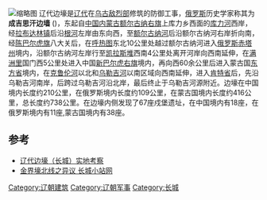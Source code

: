 {{multiple issues|
{{copyedit|time=2013-10-31T14:59:16+00:00}}
{{dead end|time=2013-10-31T14:59:16+00:00}}
{{orphan|time=2013-10-31T14:59:16+00:00}}
{{unreferenced|time=2013-10-31T14:59:16+00:00}}
{{expand language|1=ru|time=2018-06-15T05:53:16+00:00}}
}}

[[File:辽代边壕戍堡遗址_-_panoramio_(2).jpg|缩略图]]
辽代边壕是[[辽代|辽代]]在[[乌古敌烈部|乌古敌烈部]]修筑的防御工事，[[俄罗斯|俄罗斯]]历史学家称其为'''成吉思汗边墙''' ({{lang-ru| Вал Чингисхана}})，东起自[[中華人民共和國|中国]][[内蒙古|内蒙古]][[额尔古纳右旗|额尔古纳右旗]]上库力乡西面的[[库力河|库力河]]西岸，经[[拉布达林街道|拉布达林镇]]后沿[[根河|根河]]左岸由东向西，至[[额尔古纳河|额尔古纳河]]后沿额尔古纳河右岸折向南，经[[陈巴尔虎旗|陈巴尔虎旗]]八大关后，在[[呼热图|呼热图]]东北10公里处越过额尔古纳河进入[[俄罗斯|俄罗斯]][[赤塔州|赤塔州]]境内，沿额尔古纳河左岸行至[[凯拉斯堆|凯拉斯堆]]西南4公里处离开河岸向西南延伸，在[[满洲里|满洲里]]国门西5公里处进入中国[[新巴尔虎右旗|新巴尔虎右旗]]境内，再向西60余公里后进入蒙古国[[东方省_(蒙古国)|东方省]]境内，在[[克鲁伦河|克鲁伦河]]以北和[[乌勒吉河|乌勒吉河]]以南区域向西南延伸，进入[[肯特省|肯特省]]后，先沿乌勒吉河南岸，后跨过乌勒吉河沿北岸，最后终止于乌勒吉河源附近。边壕在中国境内长度约210公里，在俄罗斯境内长度约109公里，在蒙古国境内长度约416公里，总长度约738公里。在边壕内侧发现了67座戍堡遗址，在中国境内有18座，在俄罗斯境内有11座,蒙古国境内有38座。

[[Category:辽朝建筑|Category:辽朝建筑]]
[[Category:辽朝军事|Category:辽朝军事]]
[[Category:长城|Category:长城]]

==参考==
*[https://web.archive.org/web/20190805124335/http://www.ccys.5dlc.com/newsdefault/1278/8921 辽代边壕（长城）实地考察]
*[https://web.archive.org/web/20140223105620/http://www.thegreatwall.com.cn/public/gwwx.php?action=view&id=1140 金界壕北线之异议 长城小站网]